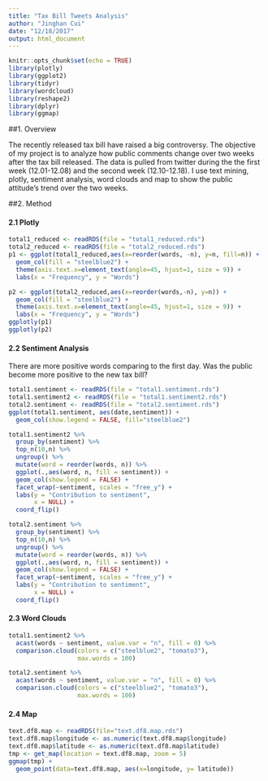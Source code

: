 ```yaml
---
title: "Tax Bill Tweets Analysis"
author: "Jinghan Cui"
date: "12/18/2017"
output: html_document
---
```


```r
knitr::opts_chunk$set(echo = TRUE)
library(plotly)
library(ggplot2)
library(tidyr)
library(wordcloud)
library(reshape2)
library(dplyr)
library(ggmap)
```

##1. Overview

The recently released tax bill have raised a big controversy. The objective of my project is to analyze how public comments change over two weeks after the tax bill released. The data is pulled from twitter during the the first week (12.01-12.08) and the second week (12.10-12.18). I use text mining, plotly, sentiment analysis, word clouds and map to show the public attitude's trend over the two weeks.

##2. Method

#### 2.1 Plotly

```r
total1_reduced <- readRDS(file = "total1_reduced.rds")
total2_reduced <- readRDS(file = "total2_reduced.rds")
p1 <- ggplot(total1_reduced,aes(x=reorder(words, -n), y=n, fill=n)) +
  geom_col(fill = "steelblue2") +
  theme(axis.text.x=element_text(angle=45, hjust=1, size = 9)) +
  labs(x = "Frequency", y = "Words")

p2 <- ggplot(total2_reduced,aes(x=reorder(words,-n), y=n)) +
  geom_col(fill = "steelblue2") +
  theme(axis.text.x=element_text(angle=45, hjust=1, size = 9)) +
  labs(x = "Frequency", y = "Words")
ggplotly(p1)
ggplotly(p2)
```

#### 2.2 Sentiment Analysis
There are more positive words comparing to the first day. Was the public become more positive to the new tax bill?
```r
total1.sentiment <- readRDS(file = "total1.sentiment.rds")
total1.sentiment2 <- readRDS(file = "total1.sentiment2.rds")
total2.sentiment <- readRDS(file = "total2.sentiment.rds")
ggplot(total1.sentiment, aes(date,sentiment)) +
  geom_col(show.legend = FALSE, fill="steelblue2")

total1.sentiment2 %>%
  group_by(sentiment) %>%
  top_n(10,n) %>%
  ungroup() %>%
  mutate(word = reorder(words, n)) %>%
  ggplot(.,aes(word, n, fill = sentiment)) +
  geom_col(show.legend = FALSE) +
  facet_wrap(~sentiment, scales = "free_y") +
  labs(y = "Contribution to sentiment",
       x = NULL) +
  coord_flip()

total2.sentiment %>%
  group_by(sentiment) %>%
  top_n(10,n) %>%
  ungroup() %>%
  mutate(word = reorder(words, n)) %>%
  ggplot(.,aes(word, n, fill = sentiment)) +
  geom_col(show.legend = FALSE) +
  facet_wrap(~sentiment, scales = "free_y") +
  labs(y = "Contribution to sentiment",
       x = NULL) +
  coord_flip()
```

#### 2.3 Word Clouds
```r
total1.sentiment2 %>%
  acast(words ~ sentiment, value.var = "n", fill = 0) %>%
  comparison.cloud(colors = c("steelblue2", "tomato3"),
                   max.words = 100)

total2.sentiment %>%
  acast(words ~ sentiment, value.var = "n", fill = 0) %>%
  comparison.cloud(colors = c("steelblue2", "tomato3"),
                   max.words = 100)

```

#### 2.4 Map
```r
text.df8.map <- readRDS(file="text.df8.map.rds")
text.df8.map$longitude <- as.numeric(text.df8.map$longitude)
text.df8.map$latitude <- as.numeric(text.df8.map$latitude)
tmp <- get_map(location = text.df8.map, zoom = 5)
ggmap(tmp) +
  geom_point(data=text.df8.map, aes(x=longitude, y= latitude))
```


